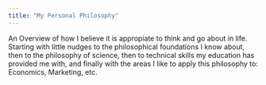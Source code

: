 ```yaml
---
title: "My Personal Philosophy"
---
```


An Overview of how I believe it is appropiate to think and go about in life. Starting with little nudges to the philosophical foundations I know about, then to the philosophy of science, then to technical skills my education has provided me with, and finally with the areas I like to apply this philosophy to: Economics, Marketing, etc. 
      